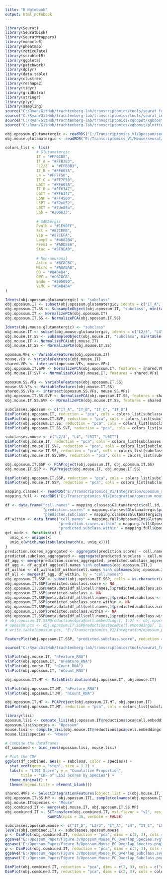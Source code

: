 ```yaml
---
title: "R Notebook"
output: html_notebook
---
```



```r

library(Seurat)
library(SeuratDisk)
library(SeuratWrappers)
library(monocle3)
library(pheatmap)
library(reticulate)
library(scrubletR)
library(ggplot2)
library(patchwork)
library(dplyr)
library(data.table)
library(clustree)
library(reshape2)
library(tidyr)
library(gridExtra)
library(stringr)
library(plyr)
library(sampling)
source("C:/Ryan/GitHub/trachtenberg-lab/transcriptomics/tools/seurat_functions.R")
source("C:/Ryan/GitHub/trachtenberg-lab/transcriptomics/tools/seurat_integration_functions.R")
source("C:/Ryan/GitHub/trachtenberg-lab/transcriptomics/xgboost/xgboost_train.R")
source("C:/Ryan/GitHub/trachtenberg-lab/transcriptomics/xgboost/plottingFxns.R")

obj.opossum.glutamatergic <- readRDS("E:/Transcriptomics_V1/Opossum/seurat/opossum_v1_glutamatergic_processed.rds")
obj.mouse.glutamatergic <- readRDS("E:/Transcriptomics_V1/Mouse/seurat/mouse_v1_P8_glutamatergic_processed.rds")

```


```r

colors_list <- list(
              # Glutamatergic
              IT = "#FF6C88",
              IT_A = "#FFB3B3",
              `L2/3` = "#FFB3B3",
              IT_B = "#FFA07A",
              L4 = "#FF7F50",
              IT_C = "#FF7F50",
              L5IT = "#FFA07A",
              IT_D = "#FF6347",
              L6IT = "#FF6347",
              L5NP = "#FF4500",
              L5PT = "#32a852", 
              L6CT = "#7de89a",
              L6b = "#206633",
            
              # GABAergic
              Pvalb = "#1E90FF",
              Sst = "#87CEEB",
              Vip = "#87CEFA",
              Lamp5 = "#4682B4",
              Frem1 = "#ADD8E6",
              Stac = "#5F9EA0",
            
              # Non-neuronal
              Astro = "#8C8C8C",
              Micro = "#A0A0A0",
              OD = "#B4B4B4",
              OPC = "#C8C8C8",
              Endo = "#505050",
              VLMC = "#B4B4B4"
)

```


```r

Idents(obj.opossum.glutamatergic) <- "subclass"
obj.opossum.IT <- subset(obj.opossum.glutamatergic, idents = c("IT_A", "IT_B", "IT_C", "IT_D"))
obj.opossum.IT.SS <- SubsampleObject(obj.opossum.IT, "subclass", min(table(obj.opossum.IT$subclass)))
obj.opossum.IT <- NormalizePCA(obj.opossum.IT)
obj.opossum.IT.SS <- NormalizePCA(obj.opossum.IT.SS)

Idents(obj.mouse.glutamatergic) <- "subclass"
obj.mouse.IT <- subset(obj.mouse.glutamatergic, idents = c("L2/3", "L4", "L5IT", "L6IT"))
obj.mouse.IT.SS <- SubsampleObject(obj.mouse.IT, "subclass", min(table(obj.mouse.IT$subclass)))
obj.mouse.IT <- NormalizePCA(obj.mouse.IT)
obj.mouse.IT.SS <- NormalizePCA(obj.mouse.IT.SS)

```


```r

opossum.VFs <- VariableFeatures(obj.opossum.IT)
mouse.VFs <- VariableFeatures(obj.mouse.IT)
shared.VFs <- intersect(opossum.VFs, mouse.VFs)
obj.opossum.IT.SVF <- NormalizePCA(obj.opossum.IT, features = shared.VFs)
obj.mouse.IT.SVF <- NormalizePCA(obj.mouse.IT, features = shared.VFs)

opossum.SS.VFs <- VariableFeatures(obj.opossum.IT.SS)
mouse.SS.VFs <- VariableFeatures(obj.mouse.IT.SS)
shared.SS.VFs <- intersect(opossum.SS.VFs, mouse.SS.VFs)
obj.opossum.IT.SS.SVF <- NormalizePCA(obj.opossum.IT.SS, features = shared.SS.VFs)
obj.mouse.IT.SS.SVF <- NormalizePCA(obj.mouse.IT.SS, features = shared.SS.VFs)

```


```r

subclasses.opossum <- c("IT_A", "IT_B", "IT_C", "IT_D")
DimPlot(obj.opossum.IT, reduction = "pca", cols = colors_list[subclasses.opossum], pt.size = 1, label = TRUE, shuffle = TRUE, raster = FALSE) + NoLegend() + xlim(-20, 22) + ylim(-17, 25) + coord_equal()
DimPlot(obj.opossum.IT.SVF, reduction = "pca", cols = colors_list[subclasses.opossum], pt.size = 1, label = TRUE, shuffle = TRUE, raster = FALSE) + NoLegend() + xlim(16, -14) + ylim(15, -15) + coord_equal()
DimPlot(obj.opossum.IT.SS, reduction = "pca", cols = colors_list[subclasses.opossum], pt.size = 1, label = TRUE, shuffle = TRUE, raster = FALSE) + NoLegend() + xlim(-18, 24) + ylim(-20, 22) + coord_equal()
DimPlot(obj.opossum.IT.SS.SVF, reduction = "pca", cols = colors_list[subclasses.opossum], pt.size = 1, label = TRUE, shuffle = TRUE, raster = FALSE) + NoLegend() + xlim(-14, 18) + ylim(16, -16) + coord_equal()

subclasses.mouse <- c("L2/3", "L4", "L5IT", "L6IT")
DimPlot(obj.mouse.IT, reduction = "pca", cols = colors_list[subclasses.mouse], pt.size = 1, label = TRUE, shuffle = TRUE, raster = FALSE) + NoLegend() + xlim(-16, 20) + ylim(-22, 14) + coord_equal()
DimPlot(obj.mouse.IT.SVF, reduction = "pca", cols = colors_list[subclasses.mouse], pt.size = 1, label = TRUE, shuffle = TRUE, raster = FALSE) + NoLegend() + xlim(-15, 15) + ylim(18, -12) + coord_equal()
DimPlot(obj.mouse.IT.SS, reduction = "pca", cols = colors_list[subclasses.mouse], pt.size = 1, label = TRUE, shuffle = TRUE, raster = FALSE) + NoLegend() + xlim(-22, 20) + ylim(-18, 24) + coord_equal()
DimPlot(obj.mouse.IT.SS.SVF, reduction = "pca", cols = colors_list[subclasses.mouse], pt.size = 1, label = TRUE, shuffle = TRUE, raster = FALSE) + NoLegend() + xlim(-16, 14) + ylim(-12, 18) + coord_equal()

```


```r

obj.opossum.IT.SSP <- PCAProject(obj.opossum.IT, obj.opossum.IT.SS)
obj.mouse.IT.SSP <- PCAProject(obj.mouse.IT, obj.mouse.IT.SS)

DimPlot(obj.opossum.IT.SSP, reduction = "pca", cols = colors_list[subclasses.opossum], pt.size = 1, label = TRUE, shuffle = TRUE, raster = FALSE) + NoLegend() + xlim(-16, 28) + ylim(-26, 18) + coord_equal()
DimPlot(obj.mouse.IT.SSP, reduction = "pca", cols = colors_list[subclasses.mouse], pt.size = 1, label = TRUE, shuffle = TRUE, raster = FALSE) + NoLegend() + xlim(-25, 17) + ylim(-17, 25) + coord_equal()

```


```r

mapping.classes <- readRDS("E:/Transcriptomics_V1/Integration/opossum_subsampled_mapping_100it.rds")
mapping.full <- readRDS("E:/Transcriptomics_V1/Integration/opossum_mouse_50_50_within_mapping.rds")

df <- data.frame("cell.names" = mapping.classes$Glutamatergic$cell.id, 
                 "prediction.scores" = mapping.classes$Glutamatergic$predicted.subclass.score, 
                 "predicted.subclass" = mapping.classes$Glutamatergic$predicted.subclass)
df_within <- data.frame("cell.names" = mapping.full$Opossum$Int$Glutamatergic$cell.id, 
                        "prediction.scores.within" = mapping.full$Opossum$Int$Glutamatergic$predicted.subclass.score, 
                        "predicted.subclass.within" = mapping.full$Opossum$Int$Glutamatergic$predicted.subclass)
get_mode <- function(x) {
  uniq_x <- unique(x)
  uniq_x[which.max(tabulate(match(x, uniq_x)))]
}
prediction.scores_aggregated <- aggregate(prediction.scores ~ cell.names, data = df, FUN = mean, na.rm = TRUE)
predicted.subclass_aggregated <- aggregate(predicted.subclass ~ cell.names, data = df, FUN = get_mode)
df_agg <- merge(prediction.scores_aggregated, predicted.subclass_aggregated, by = "cell.names")
df_agg <- df_agg[df_agg$cell.names %in% colnames(obj.opossum.IT),]
df_within <- df_within[df_within$cell.names %in% colnames(obj.opossum.IT),]
df_all <- merge(df_agg, df_within, by = "cell.names")
obj.opossum.IT.SSP <- subset(obj.opossum.IT.SSP, cells = as.character(df_agg$cell.names))
obj.opossum.IT.SSP$predicted.subclass.score <- NA
obj.opossum.IT.SSP@meta.data[df_all$cell.names,]$predicted.subclass.score <- df_all$prediction.scores
obj.opossum.IT.SSP$predicted.subclass <- NA
obj.opossum.IT.SSP@meta.data[df_all$cell.names,]$predicted.subclass <- df_all$predicted.subclass
obj.opossum.IT.SSP$predicted.subclass.score.within <- NA
obj.opossum.IT.SSP@meta.data[df_all$cell.names,]$predicted.subclass.score.within <- df_all$prediction.scores.within
obj.opossum.IT.SSP$predicted.subclass.within <- NA
obj.opossum.IT.SSP@meta.data[df_all$cell.names,]$predicted.subclass.within <- df_all$predicted.subclass.within
# obj.opossum.IT.SSP@reductions$pca@cell.embeddings[, 1:2] <- obj.opossum.IT.SSP@reductions$pca@cell.embeddings[, 1:2] * -1
# opossum.pcs <- obj.opossum.IT.SSP@reductions$pca@cell.embeddings[, 1:2]
# write.table(opossum.pcs, "E:/Transcriptomics_V1/Integration/opossum_pcs_subsample.txt", sep = " ", col.names = FALSE, row.names = FALSE)

```


```r

FeaturePlot(obj.opossum.IT.SSP, "predicted.subclass.score", reduction = "pca", pt.size = 1, raster = FALSE) + NoLegend() + xlim(-16, 28) + ylim(-26, 18) + coord_equal()

```


```r

source("C:/Ryan/GitHub/trachtenberg-lab/transcriptomics/tools/seurat_functions.R")

VlnPlot(obj.mouse.IT, "nFeature_RNA")
VlnPlot(obj.opossum.IT, "nFeature_RNA")
VlnPlot(obj.mouse.IT, "nCount_RNA")
VlnPlot(obj.opossum.IT, "nCount_RNA")

obj.opossum.IT.MT <- MatchDistribution(obj.opossum.IT, obj.mouse.IT)

VlnPlot(obj.opossum.IT.MT, "nFeature_RNA")
VlnPlot(obj.opossum.IT.MT, "nCount_RNA")

```


```r

obj.opossum.IT.MT <- PCAProject(obj.opossum.IT.MT, obj.opossum.IT)
DimPlot(obj.opossum.IT.MT, reduction = "pca", cols = colors_list[subclasses.opossum], pt.size = 1, label = TRUE, shuffle = TRUE, raster = FALSE) + NoLegend() + xlim(-20, 22) + ylim(-17, 25) + coord_equal()

```


```r

library(lisi)
opossum.lisi <- compute_lisi(obj.opossum.IT@reductions$pca@cell.embeddings[,1:2], obj.opossum.IT@meta.data, c("subclass"))
opossum.lisi$species <- "Opossum"
mouse.lisi <- compute_lisi(obj.mouse.IT@reductions$pca@cell.embeddings[,1:2], obj.mouse.IT@meta.data, c("subclass"))
mouse.lisi$species <- "Mouse"

# Combine the dataframes
df_combined <- bind_rows(opossum.lisi, mouse.lisi)

# Plot the CDF
ggplot(df_combined, aes(x = subclass, color = species)) +
  stat_ecdf(geom = "step", size = 1.2) +
  labs(x = "LISI Score", y = "Cumulative Proportion", 
       title = "CDF of LISI Scores by Species") +
  theme_minimal() +
  theme(legend.title = element_blank())

```


```r

shared.HVFs <- SelectIntegrationFeatures(object.list = c(obj.mouse.IT, obj.opossum.IT), nfeatures = 3000)
obj.opossum.IT.SS.MP <- obj.opossum.IT[, sample(colnames(obj.opossum.IT), length(colnames(obj.mouse.IT)))]
obj.mouse.IT$species <- "Mouse"
obj.combined.IT <- merge(obj.mouse.IT, obj.opossum.IT.SS.MP)
obj.combined.IT <- SCTransform(obj.combined.IT, vst.flavor = "v2", residual.features = shared.HVFs, return.only.var.genes = FALSE, verbose = FALSE) %>%
                   RunPCA(npcs = 30, verbose = FALSE)

```


```r

subclasses.opossum.mouse <- c("IT_D", "L2/3", "IT_A", "L4", "IT_C", "L5IT", "IT_B", "L6IT")
levels(obj.combined.IT) <- subclasses.opossum.mouse
p <- DimPlot(obj.combined.IT, reduction = "pca", dims = c(2, 3), cols = c("#aaaaaa", "#c692b8"), group.by = "species", pt.size = 1, label = FALSE, shuffle = TRUE, raster = FALSE) + xlim(-30, 35) + ylim(-25, 40) + coord_equal()
ggsave("E:/Opossum_Paper/Figure 3/Opossum_Mouse_PC_Overlap_Species.svg", plot = p, dpi = 300)
ggsave("E:/Opossum_Paper/Figure 3/Opossum_Mouse_PC_Overlap_Species.png", plot = p, dpi = 300)
p <- DimPlot(obj.combined.IT, reduction = "pca", dims = c(2, 3), cols = colors_list[subclasses.opossum.mouse], group.by = "subclass", split.by = "species", pt.size = 1, label = TRUE, shuffle = TRUE, raster = FALSE) + NoLegend() + xlim(-30, 35) + ylim(-25, 40) + coord_equal()
ggsave("E:/Opossum_Paper/Figure 3/Opossum_Mouse_PC_Overlap_Subclass.svg", plot = p, dpi = 300)
ggsave("E:/Opossum_Paper/Figure 3/Opossum_Mouse_PC_Overlap_Subclass.png", plot = p, dpi = 300)

```


```r

DimPlot(obj.combined.IT, reduction = "pca", dims = c(2, 3), cols = c("#aaaaaa", "#c692b8"), group.by = "species", pt.size = 1, label = FALSE, shuffle = TRUE, raster = FALSE) + xlim(-40, 25) + ylim(-30, 35) + coord_equal()
DimPlot(obj.combined.IT, reduction = "pca", dims = c(2, 3), cols = colors_list[subclasses.opossum.mouse], group.by = "subclass", split.by = "species", pt.size = 1, label = TRUE, shuffle = TRUE, raster = FALSE) + NoLegend() + xlim(-40, 25) + ylim(-30, 35) + coord_equal()

```

